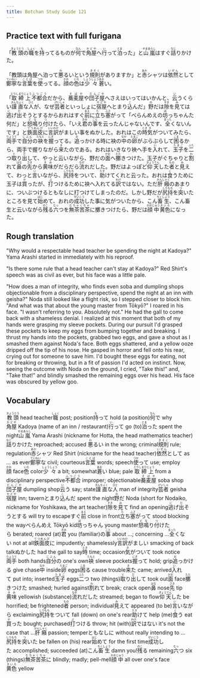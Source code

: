 ```yaml
---
title: Botchan Study Guide 121
---
```


## Practice text with full furigana

<p>
「<ruby><rb>教頭</rb><rt>きょうとう</rt></ruby>の<ruby><rb>職</rb><rt>しょく</rt></ruby>を<ruby><rb>持</rb><rt>も</rt></ruby>ってるものが<ruby><rb>何</rb><rt>なん</rt></ruby>で<ruby><rb>角屋</rb><rt>かどや</rt></ruby>へ<ruby><rb>行</rb><rt>い</rt></ruby>って<ruby><rb>泊</rb><rt>とま</rt></ruby>った」と<ruby><rb>山嵐</rb><rt>やまあらし</rt></ruby>はすぐ<ruby><rb>詰</rb><rt>なじ</rt></ruby>りかけた。
</p>

<p>
「教頭は角屋へ泊って<ruby><rb>悪</rb><rt>わ</rt></ruby>るいという<ruby><rb>規則</rb><rt>きそく</rt></ruby>がありますか」と<ruby><rb>赤</rb><rt>あか</rt></ruby>シャツは<ruby><rb>依然</rb><rt>いぜん</rt></ruby>として<ruby><rb>鄭寧</rb><rt>ていねい</rt></ruby>な<ruby><rb>言葉</rb><rt>ことば</rt></ruby>を<ruby><rb>使</rb><rt>つか</rt></ruby>ってる。<ruby><rb>顔</rb><rt>かお</rt></ruby>の<ruby><rb>色</rb><rt>いろ</rt></ruby>は<ruby><rb>少々</rb><rt>しょうしょう</rt></ruby><ruby><rb>蒼</rb><rt>あお</rt></ruby>い。
</p>

<p>
「<ruby><rb>取締上</rb><rt>とりしまりじょう</rt></ruby><ruby><rb>不都合</rb><rt>ふつごう</rt></ruby>だから、<ruby><rb>蕎麦屋</rb><rt>そばや</rt></ruby>や<ruby><rb>団子屋</rb><rt>だんごや</rt></ruby>へさえはいってはいかんと、<ruby><rb>云</rb><rt>い</rt></ruby>うくらい<ruby><rb>謹直</rb><rt>きんちょく</rt></ruby>な<ruby><rb>人</rb><rt>ひと</rt></ruby>が、なぜ<ruby><rb>芸者</rb><rt>げいしゃ</rt></ruby>といっしょに<ruby><rb>宿屋</rb><rt>やどや</rt></ruby>へとまり<ruby><rb>込</rb><rt>こ</rt></ruby>んだ」<ruby><rb>野</rb><rt>の</rt></ruby>だは<ruby><rb>隙</rb><rt>すき</rt></ruby>を<ruby><rb>見</rb><rt>み</rt></ruby>ては<ruby><rb>逃</rb><rt>に</rt></ruby>げ<ruby><rb>出</rb><rt>だ</rt></ruby>そうとするからおれはすぐ<ruby><rb>前</rb><rt>まえ</rt></ruby>に<ruby><rb>立</rb><rt>た</rt></ruby>ち<ruby><rb>塞</rb><rt>ふさ</rt></ruby>がって「べらんめえの<ruby><rb>坊</rb><rt>ぼ</rt></ruby>っちゃんた何だ」と<ruby><rb>怒鳴</rb><rt>どな</rt></ruby>り<ruby><rb>付</rb><rt>つ</rt></ruby>けたら、「いえ<ruby><rb>君</rb><rt>きみ</rt></ruby>の<ruby><rb>事</rb><rt>こと</rt></ruby>を云ったんじゃないんです、<ruby><rb>全</rb><rt>まった</rt></ruby>くないんです」と<ruby><rb>鉄面皮</rb><rt>てつめんぴ</rt></ruby>に<ruby><rb>言訳</rb><rt>いいわけ</rt></ruby>がましい事をぬかした。おれはこの<ruby><rb>時</rb><rt>とき</rt></ruby><ruby><rb>気</rb><rt>き</rt></ruby>がついてみたら、<ruby><rb>両手</rb><rt>りょうて</rt></ruby>で<ruby><rb>自分</rb><rt>じぶん</rt></ruby>の<ruby><rb>袂</rb><rt>たもと</rt></ruby>を<ruby><rb>握</rb><rt>にぎ</rt></ruby>ってる。<ruby><rb>追</rb><rt>お</rt></ruby>っかける時に袂の<ruby><rb>中</rb><rt>なか</rt></ruby>の<ruby><rb>卵</rb><rt>たまご</rt></ruby>がぶらぶらして<ruby><rb>困</rb><rt>こま</rt></ruby>るから、両手で握りながら<ruby><rb>来</rb><rt>き</rt></ruby>たのである。おれはいきなり袂へ手を<ruby><rb>入</rb><rt>い</rt></ruby>れて、<ruby><rb>玉子</rb><rt>たまご</rt></ruby>を<ruby><rb>二</rb><rt>ふた</rt></ruby>つ<ruby><rb>取</rb><rt>と</rt></ruby>り<ruby><rb>出</rb><rt>だ</rt></ruby>して、やっと云いながら、野だの<ruby><rb>面</rb><rt>かお</rt></ruby>へ<ruby><rb>擲</rb><rt>たた</rt></ruby>きつけた。玉子がぐちゃりと<ruby><rb>割</rb><rt>わ</rt></ruby>れて<ruby><rb>鼻</rb><rt>はな</rt></ruby>の<ruby><rb>先</rb><rt>さき</rt></ruby>から<ruby><rb>黄味</rb><rt>きみ</rt></ruby>がだらだら<ruby><rb>流</rb><rt>なが</rt></ruby>れだした。野だはよっぽど<ruby><rb>仰天</rb><rt>ぎょうてん</rt></ruby>した<ruby><rb>者</rb><rt>もの</rt></ruby>と<ruby><rb>見</rb><rt>み</rt></ruby>えて、わっと<ruby><rb>言</rb><rt>い</rt></ruby>いながら、<ruby><rb>尻持</rb><rt>しりもち</rt></ruby>をついて、<ruby><rb>助</rb><rt>たす</rt></ruby>けてくれと云った。おれは<ruby><rb>食</rb><rt>く</rt></ruby>うために玉子は<ruby><rb>買</rb><rt>か</rt></ruby>ったが、<ruby><rb>打</rb><rt>ぶ</rt></ruby>つけるために袂へ入れてる<ruby><rb>訳</rb><rt>わけ</rt></ruby>ではない。ただ<ruby><rb>肝癪</rb><rt>かんしゃく</rt></ruby>のあまりに、ついぶつけるともなしに打つけてしまったのだ。しかし野だが<ruby><rb>尻持</rb><rt>しりもち</rt></ruby>を<ruby><rb>突</rb><rt>つ</rt></ruby>いたところを見て<ruby><rb>始</rb><rt>はじ</rt></ruby>めて、おれの<ruby><rb>成功</rb><rt>せいこう</rt></ruby>した事に気がついたから、こん<ruby><rb>畜生</rb><rt>ちくしょう</rt></ruby>、こん畜生と云いながら<ruby><rb>残</rb><rt>のこ</rt></ruby>る<ruby><rb>六</rb><rt>むっ</rt></ruby>つを<ruby><rb>無茶苦茶</rb><rt>むちゃくちゃ</rt></ruby>に擲きつけたら、野だは<ruby><rb>顔中</rb><rt>かおじゅう</rt></ruby><ruby><rb>黄色</rb><rt>きいろ</rt></ruby>になった。
</p>


## Rough translation

"Why would a respectable head teacher be spending the night at Kadoya?" Yama Arashi started in immediately with his reproof.

"Is there some rule that a head teacher can't stay at Kadoya?" Red Shirt's speech was as civil as ever, but his face was a little pale.

"How does a man of integrity, who finds even soba and dumpling shops objectionable from a disciplinary perspective, spend the night at an inn with geisha?" Noda still looked like a flight risk, so I stepped closer to block him. "And what was that about the young master from Tōkyō?" I roared in his face. "I wasn't referring to you. Absolutely not." He had the gall to come back with a shameless denial. I realized at this moment that both of my hands were grasping my sleeve pockets. During our pursuit I'd grasped these pockets to keep my eggs from bumping together and breaking. I thrust my hands into the pockets, grabbed two eggs, and gave a shout as I smashed them against Noda's face. Both eggs shattered, and a yellow ooze dripped off the tip of his nose. He gasped in horror and fell onto his rear, crying out for someone to save him. I'd bought these eggs for eating, not for breaking or throwing, but in a fit of passion I'd acted on instinct. Now, seeing the outcome with Noda on the ground, I cried, "Take this!" and, "Take that!" and blindly smashed the remaining eggs over his head. His face was obscured by yellow goo.    


## Vocabulary

<p>
<span className="vocabstudy"><ruby><rb>教頭</rb><rt>きょうとう</rt></ruby>&nbsp;head teacher</span><span className="vocabstudy"><ruby><rb>職</rb><rt>しょく</rt></ruby>&nbsp;post; position</span><span className="vocabstudy"><ruby><rb>持</rb><rt>も</rt></ruby>って&nbsp;hold (a position)</span><span className="vocabstudy"><ruby><rb>何</rb><rt>なん</rt></ruby>で&nbsp;why</span><span className="vocabstudy"><ruby><rb>角屋</rb><rt>かどや</rt></ruby>&nbsp;Kadoya (name of an inn / restaurant)</span><span className="vocabstudy"><ruby><rb>行</rb><rt>い</rt></ruby>って&nbsp;go (to)</span><span className="vocabstudy"><ruby><rb>泊</rb><rt>とま</rt></ruby>った&nbsp;spent the night</span><span className="vocabstudy"><ruby><rb>山嵐</rb><rt>やまあらし</rt></ruby>&nbsp;Yama Arashi (nickname for Hotta, the head mathematics teacher)</span><span className="vocabstudy"><ruby><rb>詰</rb><rt>なじ</rt></ruby>りかけた&nbsp;reproached; accused</span>
<span className="vocabstudy"><ruby><rb>悪</rb><rt>わ</rt></ruby>るい&nbsp;in the wrong; criminal</span><span className="vocabstudy"><ruby><rb>規則</rb><rt>きそく</rt></ruby>&nbsp;rule; regulation</span><span className="vocabstudy"><ruby><rb>赤</rb><rt>あか</rt></ruby>シャツ&nbsp;Red Shirt (nickname for the head teacher)</span><span className="vocabstudy"><ruby><rb>依然</rb><rt>いぜん</rt></ruby>として&nbsp;as ... as ever</span><span className="vocabstudy"><ruby><rb>鄭寧</rb><rt>ていねい</rt></ruby>な&nbsp;civil; courteous</span><span className="vocabstudy"><ruby><rb>言葉</rb><rt>ことば</rt></ruby>&nbsp;words; speech</span><span className="vocabstudy"><ruby><rb>使</rb><rt>つか</rt></ruby>って&nbsp;use; employ</span><span className="vocabstudy"><ruby><rb>顔</rb><rt>かお</rt></ruby>&nbsp;face</span><span className="vocabstudy"><ruby><rb>色</rb><rt>いろ</rt></ruby>&nbsp;color</span><span className="vocabstudy"><ruby><rb>少々</rb><rt>しょうしょう</rt></ruby>&nbsp;a bit; somewhat</span><span className="vocabstudy"><ruby><rb>蒼</rb><rt>あお</rt></ruby>い&nbsp;blue; pale</span>
<span className="vocabstudy"><ruby><rb>取締上</rb><rt>とりしまりじょう</rt></ruby>&nbsp;from a disciplinary perspective</span><span className="vocabstudy"><ruby><rb>不都合</rb><rt>ふつごう</rt></ruby>&nbsp;improper; objectionable</span><span className="vocabstudy"><ruby><rb>蕎麦屋</rb><rt>そばや</rt></ruby>&nbsp;soba shop</span><span className="vocabstudy"><ruby><rb>団子屋</rb><rt>だんごや</rt></ruby>&nbsp;dumpling shop</span><span className="vocabstudy"><ruby><rb>云</rb><rt>い</rt></ruby>う&nbsp;say; state</span><span className="vocabstudy"><ruby><rb>謹直</rb><rt>きんちょく</rt></ruby>な<ruby><rb>人</rb><rt>ひと</rt></ruby>&nbsp;man of integrity</span><span className="vocabstudy"><ruby><rb>芸者</rb><rt>げいしゃ</rt></ruby>&nbsp;geisha</span><span className="vocabstudy"><ruby><rb>宿屋</rb><rt>やどや</rt></ruby>&nbsp;inn; tavern</span><span className="vocabstudy">とまり<ruby><rb>込</rb><rt>こ</rt></ruby>んだ&nbsp;spent the night</span><span className="vocabstudy"><ruby><rb>野</rb><rt>の</rt></ruby>だ&nbsp;Noda (short for Nodaiko, nickname for Yoshikawa, the art teacher)</span><span className="vocabstudy"><ruby><rb>隙</rb><rt>すき</rt></ruby>を<ruby><rb>見</rb><rt>み</rt></ruby>て&nbsp;find an opening</span><span className="vocabstudy"><ruby><rb>逃</rb><rt>に</rt></ruby>げ<ruby><rb>出</rb><rt>だ</rt></ruby>そうとする&nbsp;will try to escape</span><span className="vocabstudy">すぐ<ruby><rb>前</rb><rt>まえ</rt></ruby>&nbsp;close in front</span><span className="vocabstudy"><ruby><rb>立</rb><rt>た</rt></ruby>ち<ruby><rb>塞</rb><rt>ふさ</rt></ruby>がって&nbsp;stood blocking the way</span><span className="vocabstudy">べらんめえ&nbsp;Tōkyō kid</span><span className="vocabstudy"><ruby><rb>坊</rb><rt>ぼ</rt></ruby>っちゃん&nbsp;young master</span><span className="vocabstudy"><ruby><rb>怒鳴</rb><rt>どな</rt></ruby>り<ruby><rb>付</rb><rt>つ</rt></ruby>けたら&nbsp;berated; roared (at)</span><span className="vocabstudy"><ruby><rb>君</rb><rt>きみ</rt></ruby>&nbsp;you (familiar)</span><span className="vocabstudy">の<ruby><rb>事</rb><rt>こと</rt></ruby>&nbsp;about ...; concerning ...</span><span className="vocabstudy"><ruby><rb>全</rb><rt>まった</rt></ruby>くない&nbsp;not at all</span><span className="vocabstudy"><ruby><rb>鉄面皮</rb><rt>てつめんぴ</rt></ruby>に&nbsp;impudently; shamelessly</span><span className="vocabstudy"><ruby><rb>言訳</rb><rt>いいわけ</rt></ruby>がましい&nbsp;smacking of back talk</span><span className="vocabstudy">ぬかした&nbsp;had the gall to say</span><span className="vocabstudy"><ruby><rb>時</rb><rt>とき</rt></ruby>&nbsp;time; occasion</span><span className="vocabstudy"><ruby><rb>気</rb><rt>き</rt></ruby>がついて&nbsp;took notice</span><span className="vocabstudy"><ruby><rb>両手</rb><rt>りょうて</rt></ruby>&nbsp;both hands</span><span className="vocabstudy"><ruby><rb>自分</rb><rt>じぶん</rt></ruby>の&nbsp;one's own</span><span className="vocabstudy"><ruby><rb>袂</rb><rt>たもと</rt></ruby>&nbsp;sleeve pockets</span><span className="vocabstudy"><ruby><rb>握</rb><rt>にぎ</rt></ruby>って&nbsp;hold; grip</span><span className="vocabstudy"><ruby><rb>追</rb><rt>お</rt></ruby>っかける&nbsp;give chase</span><span className="vocabstudy"><ruby><rb>中</rb><rt>なか</rt></ruby>&nbsp;inside</span><span className="vocabstudy"><ruby><rb>卵</rb><rt>たまご</rt></ruby>&nbsp;eggs</span><span className="vocabstudy"><ruby><rb>困</rb><rt>こま</rt></ruby>る&nbsp;cause trouble</span><span className="vocabstudy"><ruby><rb>来</rb><rt>き</rt></ruby>た&nbsp;came; arrived</span><span className="vocabstudy"><ruby><rb>入</rb><rt>い</rt></ruby>れて&nbsp;put into; inserted</span><span className="vocabstudy"><ruby><rb>玉子</rb><rt>たまご</rt></ruby>&nbsp;eggs</span><span className="vocabstudy"><ruby><rb>二</rb><rt>ふた</rt></ruby>つ&nbsp;two (things)</span><span className="vocabstudy"><ruby><rb>取</rb><rt>と</rt></ruby>り<ruby><rb>出</rb><rt>だ</rt></ruby>して&nbsp;took out</span><span className="vocabstudy"><ruby><rb>面</rb><rt>かお</rt></ruby>&nbsp;face</span><span className="vocabstudy"><ruby><rb>擲</rb><rt>たた</rt></ruby>きつけた&nbsp;smashed; hurled against</span><span className="vocabstudy"><ruby><rb>割</rb><rt>わ</rt></ruby>れて&nbsp;break; crack open</span><span className="vocabstudy"><ruby><rb>鼻</rb><rt>はな</rt></ruby>&nbsp;nose</span><span className="vocabstudy"><ruby><rb>先</rb><rt>さき</rt></ruby>&nbsp;tip</span><span className="vocabstudy"><ruby><rb>黄味</rb><rt>きみ</rt></ruby>&nbsp;yellowish (substance)</span><span className="vocabstudy"><ruby><rb>流</rb><rt>なが</rt></ruby>れだした&nbsp;streamed; began to flow</span><span className="vocabstudy"><ruby><rb>仰天</rb><rt>ぎょうてん</rt></ruby>した&nbsp;be horrified; be frightened</span><span className="vocabstudy"><ruby><rb>者</rb><rt>もの</rt></ruby>&nbsp;person; individual</span><span className="vocabstudy"><ruby><rb>見</rb><rt>み</rt></ruby>えて&nbsp;appeared (to be)</span><span className="vocabstudy"><ruby><rb>言</rb><rt>い</rt></ruby>いながら&nbsp;exclaiming</span><span className="vocabstudy"><ruby><rb>尻持</rb><rt>しりもち</rt></ruby>をついて&nbsp;fall (down) on one's rear</span><span className="vocabstudy"><ruby><rb>助</rb><rt>たす</rt></ruby>けて&nbsp;help (me)</span><span className="vocabstudy"><ruby><rb>食</rb><rt>く</rt></ruby>う&nbsp;eat</span><span className="vocabstudy"><ruby><rb>買</rb><rt>か</rt></ruby>った&nbsp;bought; purchased</span><span className="vocabstudy"><ruby><rb>打</rb><rt>ぶ</rt></ruby>つける&nbsp;throw; hit (with)</span><span className="vocabstudy"><ruby><rb>訳</rb><rt>わけ</rt></ruby>ではない&nbsp;it's not the case that ...</span><span className="vocabstudy"><ruby><rb>肝癪</rb><rt>かんしゃく</rt></ruby>&nbsp;passion; temper</span><span className="vocabstudy">ともなしに&nbsp;without really intending to ...</span><span className="vocabstudy"><ruby><rb>尻持</rb><rt>しりもち</rt></ruby>を<ruby><rb>突</rb><rt>つ</rt></ruby>いた&nbsp;be fallen on (his) rear</span><span className="vocabstudy"><ruby><rb>始</rb><rt>はじ</rt></ruby>めて&nbsp;for the first time</span><span className="vocabstudy"><ruby><rb>成功</rb><rt>せいこう</rt></ruby>した&nbsp;accomplished; succeeded (at)</span><span className="vocabstudy">こん<ruby><rb>畜生</rb><rt>ちくしょう</rt></ruby>&nbsp;damn you!</span><span className="vocabstudy"><ruby><rb>残</rb><rt>のこ</rt></ruby>る&nbsp;remaining</span><span className="vocabstudy"><ruby><rb>六</rb><rt>むっ</rt></ruby>つ&nbsp;six (things)</span><span className="vocabstudy"><ruby><rb>無茶苦茶</rb><rt>むちゃくちゃ</rt></ruby>に&nbsp;blindly; madly; pell-mell</span><span className="vocabstudy"><ruby><rb>顔中</rb><rt>かおじゅう</rt></ruby>&nbsp;all over one's face</span><span className="vocabstudy"><ruby><rb>黄色</rb><rt>きいろ</rt></ruby>&nbsp;yellow</span>
</p>
